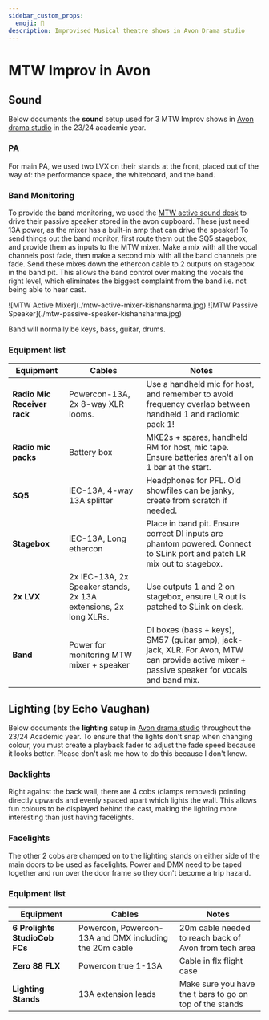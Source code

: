 ```yaml
---
sidebar_custom_props:
  emoji: 🎤
description: Improvised Musical theatre shows in Avon Drama studio
---
```


# MTW Improv in Avon

## Sound

Below documents the **sound** setup used for 3 MTW Improv shows in [Avon drama studio](/wiki/04-spaces/03-avon.md) in the 23/24 academic year.

### PA 

For main PA, we used two LVX on their stands at the front, placed out of the way of: the performance space, the whiteboard, and the band.

### Band Monitoring 

To provide the band monitoring, we used the [MTW active sound desk](https://usa.yamaha.com/news_events/2002/20020117_yamaha-emx5000-series-mixers-just-add-speakers_us.html) to drive their passive speaker stored in the avon cupboard.
These just need 13A power, as the mixer has a built-in amp that can drive the speaker!
To send things out the band monitor, first route them out the SQ5 stagebox, and provide them as inputs to the MTW mixer.
Make a mix with all the vocal channels post fade, then make a second mix with all the band channels pre fade.
Send these mixes down the ethercon cable to 2 outputs on stagebox in the band pit.
This allows the band control over making the vocals the right level, which eliminates the biggest complaint from the band i.e. not being able to hear cast.

<div class="img-gallery">
    ![MTW Active Mixer](./mtw-active-mixer-kishansharma.jpg)
    ![MTW Passive Speaker](./mtw-passive-speaker-kishansharma.jpg)
</div>

Band will normally be keys, bass, guitar, drums.

### Equipment list

| Equipment | Cables | Notes |
|-----------|-------|-------|
| **Radio Mic Receiver rack**| Powercon-13A, 2x 8-way XLR looms. | Use a handheld mic for host, and remember to avoid frequency overlap between handheld 1 and radiomic pack 1! |
| **Radio mic packs** | Battery box | MKE2s + spares, handheld RM for host, mic tape. Ensure batteries aren’t all on 1 bar at the start. |
| **SQ5** | IEC-13A, 4-way 13A splitter | Headphones for PFL. Old showfiles can be janky, create from scratch if needed. |
| **Stagebox**  | IEC-13A, Long ethercon | Place in band pit. Ensure correct DI inputs are phantom powered. Connect to SLink port and patch LR mix out to stagebox.  |
| **2x LVX**  | 2x IEC-13A, 2x Speaker stands, 2x 13A extensions, 2x long XLRs. |  Use outputs 1 and 2 on stagebox, ensure LR out is patched to SLink on desk.  |
| **Band**    | Power for monitoring MTW mixer + speaker | DI boxes (bass + keys), SM57 (guitar amp), jack-jack, XLR. For Avon, MTW can provide active mixer + passive speaker for vocals and band mix. |


## Lighting (by Echo Vaughan)
Below documents the **lighting** setup in [Avon drama studio](/wiki/04-spaces/03-avon.md) throughout the 23/24 Academic year.
To ensure that the lights don't snap when changing colour, you must create a playback fader to adjust the fade speed because it looks better. Please don't ask me how to do this because I don't know.

### Backlights
Right against the back wall, there are 4 cobs (clamps removed) pointing directly upwards and evenly spaced apart which lights the wall. This allows fun colours to be displayed behind the cast, making the lighting more interesting than just having facelights.

### Facelights
The other 2 cobs are champed on to the lighting stands on either side of the main doors to be used as facelights. Power and DMX need to be taped together and run over the door frame so they don't become a trip hazard.

### Equipment list

| Equipment | Cables | Notes |
|-----------|-------|-------|
|**6 Prolights StudioCob FCs**| Powercon, Powercon-13A and DMX including the 20m cable  | 20m cable needed to reach back of Avon from tech area |
| **Zero 88 FLX** | Powercon true 1-13A | Cable in flx flight case |
| **Lighting Stands** | 13A extension leads | Make sure you have the t bars to go on top of the stands|

